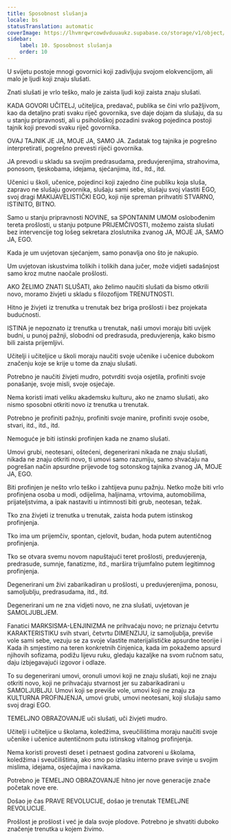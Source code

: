 ```yaml
---
title: Sposobnost slušanja
locale: bs
statusTranslation: automatic
coverImage: https://lhvmrqwrcowdvduuaukz.supabase.co/storage/v1/object/public/strapi-uploads/small_cover-educacion-fundamental.webp-2d51a7828a2b1309555be27f7e2a61a0.webp
sidebar:
    label: 10. Sposobnost slušanja
    order: 10
---
```

U svijetu postoje mnogi govornici koji zadivljuju svojom elokvencijom, ali malo je ljudi koji znaju slušati.

Znati slušati je vrlo teško, malo je zaista ljudi koji zaista znaju slušati.

KADA GOVORI UČITELJ, učiteljica, predavač, publika se čini vrlo pažljivom, kao da detaljno prati svaku riječ govornika, sve daje dojam da slušaju, da su u stanju pripravnosti, ali u psihološkoj pozadini svakog pojedinca postoji tajnik koji prevodi svaku riječ govornika.

OVAJ TAJNIK JE JA, MOJE JA, SAMO JA. Zadatak tog tajnika je pogrešno interpretirati, pogrešno prevesti riječi govornika.

JA prevodi u skladu sa svojim predrasudama, preduvjerenjima, strahovima, ponosom, tjeskobama, idejama, sjećanjima, itd., itd., itd.

Učenici u školi, učenice, pojedinci koji zajedno čine publiku koja sluša, zapravo ne slušaju govornika, slušaju sami sebe, slušaju svoj vlastiti EGO, svoj dragi MAKIJAVELISTIČKI EGO, koji nije spreman prihvatiti STVARNO, ISTINITO, BITNO.

Samo u stanju pripravnosti NOVINE, sa SPONTANIM UMOM oslobođenim tereta prošlosti, u stanju potpune PRIJEMČIVOSTI, možemo zaista slušati bez intervencije tog lošeg sekretara zloslutnika zvanog JA, MOJE JA, SAMO JA, EGO.

Kada je um uvjetovan sjećanjem, samo ponavlja ono što je nakupio.

Um uvjetovan iskustvima tolikih i tolikih dana jučer, može vidjeti sadašnjost samo kroz mutne naočale prošlosti.

AKO ŽELIMO ZNATI SLUŠATI, ako želimo naučiti slušati da bismo otkrili novo, moramo živjeti u skladu s filozofijom TRENUTNOSTI.

Hitno je živjeti iz trenutka u trenutak bez briga prošlosti i bez projekata budućnosti.

ISTINA je nepoznato iz trenutka u trenutak, naši umovi moraju biti uvijek budni, u punoj pažnji, slobodni od predrasuda, preduvjerenja, kako bismo bili zaista prijemljivi.

Učitelji i učiteljice u školi moraju naučiti svoje učenike i učenice dubokom značenju koje se krije u tome da znaju slušati.

Potrebno je naučiti živjeti mudro, potvrditi svoja osjetila, profiniti svoje ponašanje, svoje misli, svoje osjećaje.

Nema koristi imati veliku akademsku kulturu, ako ne znamo slušati, ako nismo sposobni otkriti novo iz trenutka u trenutak.

Potrebno je profiniti pažnju, profiniti svoje manire, profiniti svoje osobe, stvari, itd., itd., itd.

Nemoguće je biti istinski profinjen kada ne znamo slušati.

Umovi grubi, neotesani, oštećeni, degenerirani nikada ne znaju slušati, nikada ne znaju otkriti novo, ti umovi samo razumiju, samo shvaćaju na pogrešan način apsurdne prijevode tog sotonskog tajnika zvanog JA, MOJE JA, EGO.

Biti profinjen je nešto vrlo teško i zahtijeva punu pažnju. Netko može biti vrlo profinjena osoba u modi, odijelima, haljinama, vrtovima, automobilima, prijateljstvima, a ipak nastaviti u intimnosti biti grub, neotesan, težak.

Tko zna živjeti iz trenutka u trenutak, zaista hoda putem istinskog profinjenja.

Tko ima um prijemčiv, spontan, cjelovit, budan, hoda putem autentičnog profinjenja.

Tko se otvara svemu novom napuštajući teret prošlosti, preduvjerenja, predrasude, sumnje, fanatizme, itd., maršira trijumfalno putem legitimnog profinjenja.

Degenerirani um živi zabarikadiran u prošlosti, u preduvjerenjima, ponosu, samoljublju, predrasudama, itd., itd.

Degenerirani um ne zna vidjeti novo, ne zna slušati, uvjetovan je SAMOLJUBLJEM.

Fanatici MARKSISMA-LENJINIZMA ne prihvaćaju novo; ne priznaju četvrtu KARAKTERISTIKU svih stvari, četvrtu DIMENZIJU, iz samoljublja, previše vole sami sebe, vezuju se za svoje vlastite materijalističke apsurdne teorije i Kada ih smjestimo na teren konkretnih činjenica, kada im pokažemo apsurd njihovih sofizama, podižu lijevu ruku, gledaju kazaljke na svom ručnom satu, daju izbjegavajući izgovor i odlaze.

To su degenerirani umovi, oronuli umovi koji ne znaju slušati, koji ne znaju otkriti novo, koji ne prihvaćaju stvarnost jer su zabarikadirani u SAMOLJUBLJU. Umovi koji se previše vole, umovi koji ne znaju za KULTURNA PROFINJENJA, umovi grubi, umovi neotesani, koji slušaju samo svoj dragi EGO.

TEMELJNO OBRAZOVANJE uči slušati, uči živjeti mudro.

Učitelji i učiteljice u školama, koledžima, sveučilištima moraju naučiti svoje učenike i učenice autentičnom putu istinskog vitalnog profinjenja.

Nema koristi provesti deset i petnaest godina zatvoreni u školama, koledžima i sveučilištima, ako smo po izlasku interno prave svinje u svojim mislima, idejama, osjećajima i navikama.

Potrebno je TEMELJNO OBRAZOVANJE hitno jer nove generacije znače početak nove ere.

Došao je čas PRAVE REVOLUCIJE, došao je trenutak TEMELJNE REVOLUCIJE.

Prošlost je prošlost i već je dala svoje plodove. Potrebno je shvatiti duboko značenje trenutka u kojem živimo.

